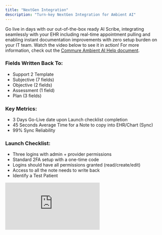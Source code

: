 ```yaml
---
title: "NextGen Integration"
description: "Turn-key NextGen Integration for Ambient AI"
---
```


Go live in days with our out-of-the-box ready AI Scribe, integrating seamlessly with your EHR including real-time appointment pulling and enabling instant documentation improvements with zero setup burden on your IT team. Watch the video below to see it in action! For more information, check out the [Commure Ambient AI Help document](https://docs.ambient.commure.com/get_started/overview).

### Fields Written Back To:

- Support 2 Template
- Subjective (7 fields)
- Objective (2 fields)
- Assessment (1 field)
- Plan (3 fields)

### Key Metrics:

- 3 Days Go-Live date upon Launch checklist completion
- 45 Seconds Average Time for a Note to copy into EHR/Chart (Sync)
- 99% Sync Reliability

### Launch Checklist:

- Three logins with admin + provider permissions
- Standard 2FA setup with a one-time code
- Logins should have all permissions granted (read/create/edit)
- Access to all the note needs to write back
- Identify a Test Patient

<iframe src="https://www.youtube.com/embed/em-Qwy1eHr4" title="YouTube video player" frameborder="0" className="w-full aspect-video rounded-xl" allow="accelerometer; autoplay; clipboard-write; encrypted-media; gyroscope; picture-in-picture; web-share" allowfullscreen />